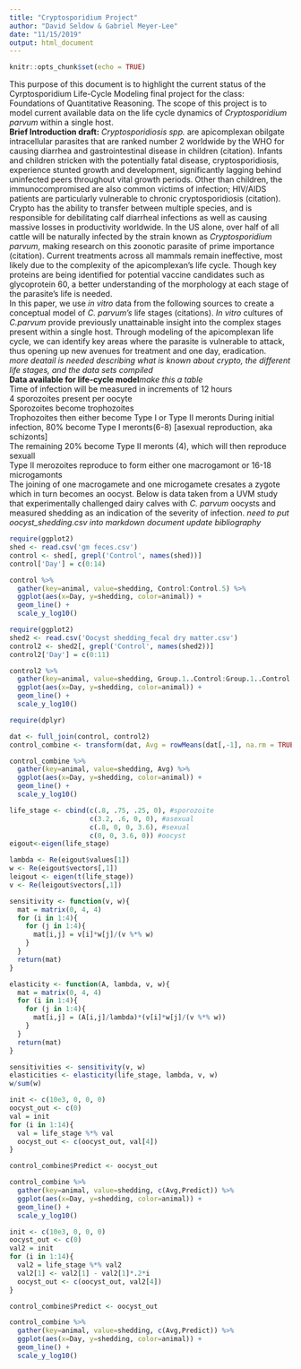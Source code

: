 ---
title: "Cryptosporidium Project"
author: "David Seldow & Gabriel Meyer-Lee"
date: "11/15/2019"
output: html_document
---

```{r setup, include=FALSE}
knitr::opts_chunk$set(echo = TRUE)
```
This purpose of this document is to highlight the current status of the Cyrptosporidium Life-Cycle Modeling final project for the class: Foundations of Quantitative Reasoning. 
The scope of this project is to model current available data on the life cycle dynamics of *Cryptosporidium parvum* within a single host.  
**Brief Introduction draft:** *Cryptosporidiosis spp.* are apicomplexan obilgate intracellular parasites that are ranked number 2 worldwide by the WHO for causing diarrhea and gastrointestinal disease in children (citation). Infants and children stricken with the potentially fatal disease, cryptosporidiosis, experience stunted growth and development, significantly lagging behind uninfected peers throughout vital growth periods. Other than children, the immunocompromised are also common victims of infection; HIV/AIDS patients are  particularly vulnerable to chronic cryptosporidiosis (citation). Crypto has the ability to transfer between multiple species, and is responsible for debilitating calf diarrheal infections as well as causing massive losses in productivity worldwide. In the US alone, over half of all cattle will be naturally infected by the strain known as *Cryptosporidium parvum*, making research on this zoonotic parasite of prime importance (citation). Current treatments across all mammals remain ineffective, most likely due to the complexity of the  apicomplexan's life cycle. Though key proteins are being identified for potential vaccine candidates such as glycoprotein 60, a better understanding of the morphology at each stage of the parasite's life is needed.  
In this paper, we use *in vitro* data from the following sources to create a conceptual model of *C. parvum's* life stages (citations). *In vitro* cultures of *C.parvum* provide previously unattainable insight into the complex stages present within a single host. Through modeling of the apicomplexan life cycle, we can identify key areas where the parasite is vulnerable to attack, thus opening up new avenues for treatment and one day, eradication.  
*more deatail is needed describing what is known about crypto, the different life stages, and the data sets compiled*  
**Data available for life-cycle model***make this a table*  
Time of infection will be measured in increments of 12 hours  
4 sporozoites present per oocyte  
Sporozoites become trophozoites  
Trophozoites then either become Type I or Type II meronts 
During initial infection, 80% become Type I meronts(6-8) [asexual reproduction, aka schizonts]  
The remaining 20% become Type II meronts (4), which will then reproduce sexuall  
Type II merozoites reproduce to form either one macrogamont or 16-18 microgamonts  
The joining of one macrogamete and one microgamete cresates a zygote which in turn becomes an oocyst. 
Below is data taken from a UVM study that experimentally challenged dairy calves with *C. parvum* oocysts and measured shedding as an indication of the severity of infection. 
*need to put oocyst_shedding.csv into markdown document*
*update bibliography*

```{r}
require(ggplot2)
shed <- read.csv('gm feces.csv')
control <- shed[, grepl('Control', names(shed))]
control['Day'] = c(0:14)

control %>%
  gather(key=animal, value=shedding, Control:Control.5) %>%
  ggplot(aes(x=Day, y=shedding, color=animal)) +
  geom_line() +
  scale_y_log10()
```

```{r}
require(ggplot2)
shed2 <- read.csv('Oocyst shedding_fecal dry matter.csv')
control2 <- shed2[, grepl('Control', names(shed2))]
control2['Day'] = c(0:11)

control2 %>%
  gather(key=animal, value=shedding, Group.1..Control:Group.1..Control.6) %>%
  ggplot(aes(x=Day, y=shedding, color=animal)) +
  geom_line() +
  scale_y_log10()
```

```{r}
require(dplyr)

dat <- full_join(control, control2)
control_combine <- transform(dat, Avg = rowMeans(dat[,-1], na.rm = TRUE))

control_combine %>%
  gather(key=animal, value=shedding, Avg) %>%
  ggplot(aes(x=Day, y=shedding, color=animal)) +
  geom_line() +
  scale_y_log10()
```

```{r}
life_stage <- cbind(c(.8, .75, .25, 0), #sporozoite 
                    c(3.2, .6, 0, 0), #asexual
                    c(.8, 0, 0, 3.6), #sexual
                    c(0, 0, 3.6, 0)) #oocyst
eigout<-eigen(life_stage)

lambda <- Re(eigout$values[1])
w <- Re(eigout$vectors[,1])
leigout <- eigen(t(life_stage))
v <- Re(leigout$vectors[,1])

sensitivity <- function(v, w){
  mat = matrix(0, 4, 4)
  for (i in 1:4){
    for (j in 1:4){
      mat[i,j] = v[i]*w[j]/(v %*% w)
    }
  }
  return(mat)
}

elasticity <- function(A, lambda, v, w){
  mat = matrix(0, 4, 4)
  for (i in 1:4){
    for (j in 1:4){
      mat[i,j] = (A[i,j]/lambda)*(v[i]*w[j]/(v %*% w))
    }
  }
  return(mat)
}

sensitivities <- sensitivity(v, w)
elasticities <- elasticity(life_stage, lambda, v, w)
w/sum(w)

init <- c(10e3, 0, 0, 0)
oocyst_out <- c(0)
val = init
for (i in 1:14){
  val = life_stage %*% val
  oocyst_out <- c(oocyst_out, val[4])
}

control_combine$Predict <- oocyst_out

control_combine %>%
  gather(key=animal, value=shedding, c(Avg,Predict)) %>%
  ggplot(aes(x=Day, y=shedding, color=animal)) +
  geom_line() +
  scale_y_log10()
```
```{r}
init <- c(10e3, 0, 0, 0)
oocyst_out <- c(0)
val2 = init
for (i in 1:14){
  val2 = life_stage %*% val2
  val2[1] <- val2[1] - val2[1]*.2*i
  oocyst_out <- c(oocyst_out, val2[4])
}

control_combine$Predict <- oocyst_out

control_combine %>%
  gather(key=animal, value=shedding, c(Avg,Predict)) %>%
  ggplot(aes(x=Day, y=shedding, color=animal)) +
  geom_line() +
  scale_y_log10()
```